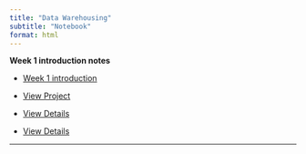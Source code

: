 ```yaml
---
title: "Data Warehousing"
subtitle: "Notebook"
format: html
---
```





**Week 1 introduction notes**

- [Week 1 introduction](intro/week1.qmd)


- [View Project](intro/week2.qmd)

  
- [View Details](intro/week3.qmd)

 
- [View Details](intro/week3.qmd)

---

